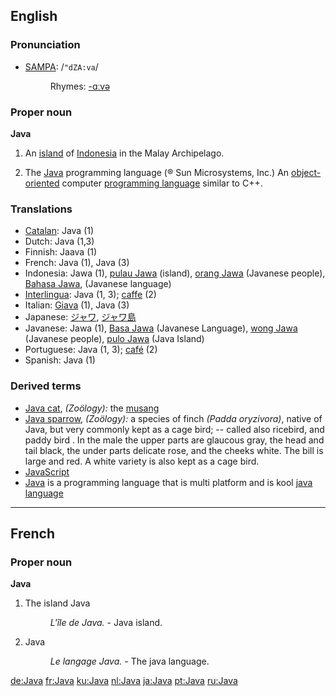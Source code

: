 {{see|java}}
{{wikipedia}}
==English==

===Pronunciation===
*[[SAMPA]]: /<tt>"dZA:va</tt>/
*:Rhymes: [[Rhymes:English:-ɑːvə|-ɑːvə]]

===Proper noun===
'''Java'''

# An [[island]] of [[Indonesia]] in the Malay Archipelago.
# {{computing}} The [[w:Java programming language|Java]] programming language (® Sun Microsystems, Inc.)  An [[object-oriented]] computer [[programming language]] similar to C++.

===Translations===
{{rfc-trans}}
*[[Catalan]]: Java (1)
*Dutch: Java {{n}} (1,3)
*Finnish: Jaava (1)
*French: Java {{f}} (1), Java {{m}} (3)
*Indonesia: Jawa (1), [[pulau Jawa]] (island), [[orang Jawa]] (Javanese people), [[Bahasa Jawa]], (Javanese language)
*[[Interlingua]]: Java (1, 3); [[caffe]] (2)
*Italian: [[Giava]] (1), Java {{m}} (3)
*Japanese: [[ジャワ]], [[ジャワ島]]
*Javanese: Jawa (1), [[Basa Jawa]] (Javanese Language), [[wong Jawa]] (Javanese people), [[pulo Jawa]] (Java Island)
*Portuguese: Java {{f}} (1, 3); [[café]] {{m}} (2)
*Spanish: Java (1)

===Derived terms===
* [[Java cat]], ''(Zoölogy):'' the [[musang]]  
* [[Java sparrow]], ''(Zoölogy):'' a species of finch ''(Padda oryzivora)'', native of Java, but very commonly kept as a cage bird; -- called also ricebird, and paddy bird . In the male the upper parts are glaucous gray, the head and tail black, the under parts delicate rose, and the cheeks white. The bill is large and red. A white variety is also kept as a cage bird.
* [[JavaScript]] <!-- No, the word is ''related'' but not derived.-->
* [[Java]] is a programming language that is multi platform and is kool [[java language]]
----

==French==

===Proper noun===
'''Java'''

# The island Java
#: ''L'île de Java.'' - Java island.
# Java
#: ''Le langage Java.'' - The java language.
<!--move to [[java]]: # A dance.
#:''Il danse la '''java.'' - He dances java.-->

[[de:Java]]
[[fr:Java]]
[[ku:Java]]
[[nl:Java]]
[[ja:Java]]
[[pt:Java]]
[[ru:Java]]
